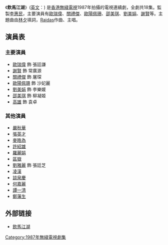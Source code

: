 {{無綫劇集 
| 中文劇名=飲馬江湖
| 英文劇名={{lang|en|The Conspiracy}}
| 圖像 =
| 製作年份 =1987年
| 海外推出日期 = 
| 翡翠台首播日期 = 1987年
| 翡翠台首播時間 = 
| 監製=[[李惠民|李惠民]]
| 編導=[[譚朗昌|譚朗昌]]、[[羅鎮岳|羅鎮岳]]、[[蔣家駿|蔣家駿]]、[[林子欣|林子欣]]、<br>[[蕭鍵鏗|蕭鍵鏗]]
| 編審=[[胡沙|胡沙]]
| 編劇=[[張毅成|張毅成]]、蔡志森、[[楊永祥|楊永祥]]
| 製作統籌=[[吳紹雄|吳紹雄]]
| 集數 = 18
| 劇種 = 古裝
| 主演 = {{nowrap|[[歐瑞偉|歐瑞偉]]、[[邵美琪|邵美琪]]、[[歐陽佩珊|歐陽佩珊]]、[[謝賢|謝　賢]]、<br>[[劉美娟|劉美娟]]、[[關禮傑|關禮傑]]}}
| 主題曲=飲馬江湖
| 作曲=[[Raidas|黃耀光]]
| 填詞=[[林夕|林夕]]
| 主唱=[[Raidas|Raidas]]
| 網頁=http://www.tvb.com/tvb_classic/drama/theconspiracy 
}}
《'''飲馬江湖'''》([[英語|英文]]：{{lang|en|The Conspiracy}}) 是[[香港無綫電視|香港無綫電視]]1987年拍攝的電視連續劇，全劇共18集。監製[[李惠民|李惠民]]，主要演員有[[歐瑞偉|歐瑞偉]]、[[關禮傑|關禮傑]]、[[歐陽佩珊|歐陽佩珊]]、[[邵美琪|邵美琪]]、[[劉美娟|劉美娟]]、[[謝賢|謝賢]]等。主題曲由[[林夕|林夕]]填詞，[[Raidas|Raidas]]作曲、主唱。

==演員表==
===主要演員===
*[[歐瑞偉|歐瑞偉]] 飾 張廷謙
*[[謝賢|謝賢]] 飾 常廣源
*[[關禮傑|關禮傑]] 飾 屠琛
*[[歐陽佩珊|歐陽佩珊]] 飾 沙妃麗    
*[[劉美娟|劉美娟]] 飾 李樂媛
*[[邵美琪|邵美琪]] 飾 柳凝姬
*[[高雄_(演員)|高雄]] 飾 袁卓

===其他演員===
*[[嚴秋華|嚴秋華]]
*[[張英才|張英才]]
*[[麥皓為|麥皓為]]
*[[許紹雄|許紹雄]]
*[[羅麗娟|羅麗娟]]
*[[區嶽|區嶽]]
*[[劉雅麗|劉雅麗]] 飾 張廷芝
*[[凌漢|凌漢]]
*[[談泉慶|談泉慶]]
*[[何嘉麗_(演員)|何嘉麗]]
*[[譚一清|譚一清]]
*[[鄭藩生|鄭藩生]]

==外部链接==
*[http://www.tvb.com/tvb_classic/drama/theconspiracy 飲馬江湖] {{Wayback|url=http://www.tvb.com/tvb_classic/drama/theconspiracy |date=20081028131818 }}

{{香港電視小作品}}

[[Category:1987年無綫電視劇集|Category:1987年無綫電視劇集]]